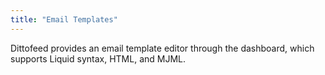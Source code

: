 ```yaml
---
title: "Email Templates"
---
```


Dittofeed provides an email template editor through the dashboard, which supports Liquid syntax, HTML, and MJML.
